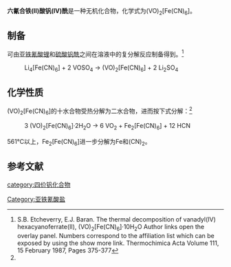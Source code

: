 {{Chembox
|   Name = 六氰合铁(II)酸钒(IV)酰
|CustomizedImage=[[File:2.svg|File:2.svg]][[File:VO_2+.svg|76px]][[File:Hexacyanidoferrat(II).svg|171px]]
|   IUPACName = 
|   OtherNames = 亚铁氰酸氧钒<BR>亚铁氰酸二氧化二钒<ref>中国化学会无机化学命名原则, 1980. pp 18</ref>
| Section1 = {{Chembox Identifiers
|   CASNo = 30349-45-2
|   CASNo_Ref = {{cascite|correct|CAS}}
|   RTECS = 
  }}
| Section2 = {{Chembox Properties
|   Formula = (VO)<sub>2</sub>[Fe(CN)<sub>6</sub>]
|   MolarMass = 345.837（无水）<BR>381.869（二水）<BR>525.997（十水）
|   Appearance = 
|   Density = 
|   Solubility = 
|   MeltingPt = 
|   BoilingPt = 
  }}
| Section3 = {{Chembox Structure
|   Coordination = 
|   CrystalStruct = 
  }}
| Section7 = {{Chembox Hazards
|   MainHazards = 
|   RPhrases =
|   SPhrases = 
  }}
| Section8 = {{Chembox Related
|   OtherCations = 
  }}
}}
'''六氰合铁(II)酸钒(IV)酰'''是一种无机化合物，化学式为(VO)<sub>2</sub>[Fe(CN)<sub>6</sub>]。
==制备==
可由[[亚铁氰酸锂|亚铁氰酸锂]]和[[硫酸钒酰|硫酸钒酰]]之间在溶液中的复分解反应制备得到。<ref name=Etcheverry>S.B. Etcheverry, E.J. Baran. The thermal decomposition of vanadyl(IV) hexacyanoferrate(II), (VO)<sub>2</sub>[Fe(CN)<sub>6</sub>]·10H<sub>2</sub>O Author links open the overlay panel. Numbers correspond to the affiliation list which can be exposed by using the show more link. Thermochimica Acta Volume 111, 15 February 1987, Pages 375-377</ref>
: Li<sub>4</sub>[Fe(CN)<sub>6</sub>] + 2 VOSO<sub>4</sub> → (VO)<sub>2</sub>[Fe(CN)<sub>6</sub>] + 2 Li<sub>2</sub>SO<sub>4</sub>

==化学性质==
(VO)<sub>2</sub>[Fe(CN)<sub>6</sub>]的十水合物受热分解为二水合物，进而按下式分解：<ref name=Etcheverry />
: 3 (VO)<sub>2</sub>[Fe(CN)<sub>6</sub>]·2H<sub>2</sub>O → 6 VO<sub>2</sub> + Fe<sub>2</sub>[Fe(CN)<sub>6</sub>] + 12 HCN
561℃以上，Fe<sub>2</sub>[Fe(CN)<sub>6</sub>]进一步分解为Fe和(CN)<sub>2</sub>。

==参考文献==
{{reflist}}

{{铁氰酸盐}}
[[category:四价钒化合物|category:四价钒化合物]]
[[Category:亚铁氰酸盐|Category:亚铁氰酸盐]]